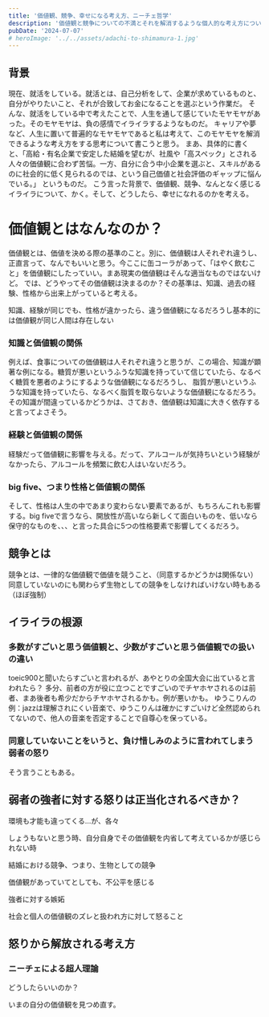 ```yaml
---
title: '価値観、競争、幸せになる考え方、ニーチェ哲学'
description: '価値観と競争についての不満とそれを解消するような個人的な考え方について'
pubDate: '2024-07-07'
# heroImage: '../../assets/adachi-to-shimamura-1.jpg'
---
```


## 背景

現在、就活をしている。就活とは、自己分析をして、企業が求めているものと、自分がやりたいこと、それが合致してお金になることを選ぶという作業だ。
そんな、就活をしている中で考えたことで、人生を通して感じていたモヤモヤがあった。そのモヤモヤは、負の感情でイライラするようなものだ。
キャリアや夢など、人生に置いて普遍的なモヤモヤであると私は考えて、このモヤモヤを解消できるような考え方をする思考について書こうと思う。
まあ、具体的に書くと、「高給・有名企業で安定した結婚を望むが、社風や「高スペック」とされる人々の価値観に合わず苦悩。一方、自分に合う中小企業を選ぶと、スキルがあるのに社会的に低く見られるのでは、という自己価値と社会評価のギャップに悩んでいる。」
というものだ。
こう言った背景で、価値観、競争、なんとなく感じるイライラについて、かく。そして、どうしたら、幸せになれるのかを考える。

# 価値観とはなんなのか？

価値観とは、価値を決める際の基準のこと。別に、価値観は人それぞれ違うし、正直言って、なんでもいいと思う。今ここに缶コーラがあって、「はやく飲むこと」を価値観にしたっていい。まあ現実の価値観はそんな適当なものではないけど。
では、どうやってその価値観は決まるのか？その基準は、知識、過去の経験、性格から出来上がっていると考える。

知識、経験が同じでも、性格が違かったら、違う価値観になるだろうし基本的には価値観が同じ人間は存在しない

### 知識と価値観の関係

例えば、食事についての価値観は人それぞれ違うと思うが、この場合、知識が顕著な例になる。糖質が悪いというふうな知識を持っていて信じていたら、なるべく糖質を悪者のようにするような価値観になるだろうし、
脂質が悪いというふうな知識を持っていたら、なるべく脂質を取らないような価値観になるだろう。その知識が間違っているかどうかは、さておき、価値観は知識に大きく依存すると言ってよさそう。

### 経験と価値観の関係

経験だって価値観に影響を与える。だって、アルコールが気持ちいという経験がなかったら、アルコールを頻繁に飲む人はいないだろう。

### big five、つまり性格と価値観の関係

そして、性格は人生の中であまり変わらない要素であるが、もちろんこれも影響する。big fiveで言うなら、開放性が高いなら新しくて面白いものを、低いなら保守的なものを、、、と言った具合に5つの性格要素で影響してくるだろう。

## 競争とは

競争とは、一律的な価値観で価値を競うこと、（同意するかどうかは関係ない）
同意していないのにも関わらず生物としての競争をしなければいけない時もある（ほぼ強制）

## イライラの根源

### 多数がすごいと思う価値観と、少数がすごいと思う価値観での扱いの違い

toeic900と聞いたらすごいと言われるが、あやとりの全国大会に出ていると言われたら？
多分、前者の方が役に立つことですごいのでチヤホヤされるのは前者、まあ後者も希少だからチヤホヤされるかも。例が悪いかも。
ゆうこりんの例：jazzは理解されにくい音楽で、ゆうこりんは確かにすごいけど全然認められてないので、他人の音楽を否定することで自尊心を保っている。

### 同意していないことをいうと、負け惜しみのように言われてしまう弱者の怒り

そう言うこともある。

## 弱者の強者に対する怒りは正当化されるべきか？

環境も才能も違ってくる…が、各々

しょうもないと思う時、自分自身でその価値観を内省して考えているかが感じられない時

結婚における競争、つまり、生物としての競争

価値観があっていてとしても、不公平を感じる

強者に対する嫉妬

社会と個人の価値観のズレと扱われ方に対して怒ること

## 怒りから解放される考え方

### ニーチェによる超人理論

どうしたらいいのか？

いまの自分の価値観を見つめ直す。
